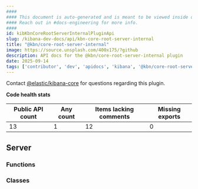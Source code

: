 ```yaml
---
####
#### This document is auto-generated and is meant to be viewed inside our experimental, new docs system.
#### Reach out in #docs-engineering for more info.
####
id: kibKbnCoreRootServerInternalPluginApi
slug: /kibana-dev-docs/api/kbn-core-root-server-internal
title: "@kbn/core-root-server-internal"
image: https://source.unsplash.com/400x175/?github
description: API docs for the @kbn/core-root-server-internal plugin
date: 2025-09-14
tags: ['contributor', 'dev', 'apidocs', 'kibana', '@kbn/core-root-server-internal']
---
```




Contact [@elastic/kibana-core](https://github.com/orgs/elastic/teams/kibana-core) for questions regarding this plugin.

**Code health stats**

| Public API count  | Any count | Items lacking comments | Missing exports |
|-------------------|-----------|------------------------|-----------------|
| 13 | 1 | 12 | 0 |

## Server

### Functions
<DocDefinitionList data={kbnCoreRootServerInternalObj.server.functions}/>

### Classes
<DocDefinitionList data={kbnCoreRootServerInternalObj.server.classes}/>

